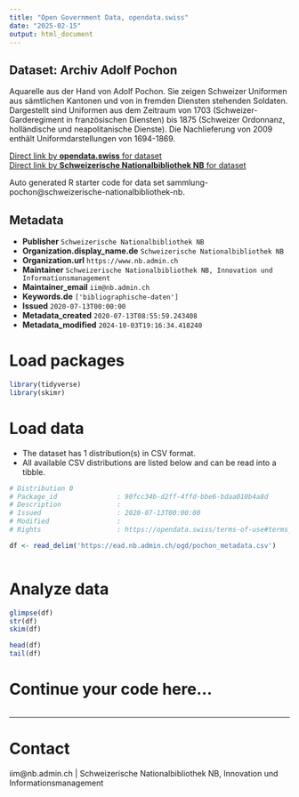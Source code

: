 ```yaml
---
title: "Open Government Data, opendata.swiss"
date: "2025-02-15"
output: html_document
---
```


## Dataset: Archiv Adolf Pochon

Aquarelle aus der Hand von Adolf Pochon. Sie zeigen Schweizer Uniformen aus sämtlichen Kantonen und von in fremden Diensten stehenden Soldaten. Dargestellt sind Uniformen aus dem Zeitraum von 1703 (Schweizer-Garderegiment in französischen Diensten) bis 1875 (Schweizer Ordonnanz, holländische und neapolitanische Dienste). Die Nachlieferung von 2009 enthält Uniformdarstellungen von 1694-1869.

[Direct link by **opendata.swiss** for dataset](https://opendata.swiss/de/dataset/sammlung-pochon)<br>
[Direct link by **Schweizerische Nationalbibliothek NB** for dataset](https://www.helveticarchives.ch/detail.aspx?id=512790)

Auto generated R starter code for data set sammlung-pochon@schweizerische-nationalbibliothek-nb.

## Metadata

- **Publisher** `Schweizerische Nationalbibliothek NB`
- **Organization.display_name.de** `Schweizerische Nationalbibliothek NB`
- **Organization.url** `https://www.nb.admin.ch`
- **Maintainer** `Schweizerische Nationalbibliothek NB, Innovation und Informationsmanagement `
- **Maintainer_email** `iim@nb.admin.ch`
- **Keywords.de** `['bibliographische-daten']`
- **Issued** `2020-07-13T00:00:00`
- **Metadata_created** `2020-07-13T08:55:59.243408`
- **Metadata_modified** `2024-10-03T19:16:34.418240`


# Load packages

```r

library(tidyverse)
library(skimr)

```

# Load data

-   The dataset has 1 distribution(s) in CSV format.
-   All available CSV distributions are listed below and can be read into a tibble.

```r

# Distribution 0
# Package_id               : 90fcc34b-d2ff-4ffd-bbe6-bdaa010b4a8d
# Description              : 
# Issued                   : 2020-07-13T00:00:00
# Modified                 : 
# Rights                   : https://opendata.swiss/terms-of-use#terms_open

df <- read_delim('https://ead.nb.admin.ch/ogd/pochon_metadata.csv')



```

# Analyze data

```r

glimpse(df)
str(df)
skim(df)

head(df)
tail(df)

```

# Continue your code here...

```r

```

------------------------------------------------------------------------

# Contact

iim@nb.admin.ch | Schweizerische Nationalbibliothek NB, Innovation und Informationsmanagement
